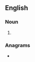 ==English==

===Noun===
{{head|en|noun plural form}}

# {{plural of|tenacle|lang=en}}

===Anagrams===
* {{anagrams|en|a=aceelnst|cleanest|encastle|latences}}